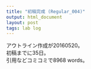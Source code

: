 ```yaml
---
title: "初稿完成 (Regular_004)"
output: html_document
layout: post
tags: lab log
---
```


アウトライン作成が20160520。  
初稿までに35日。  
引用などコミコミで8968 words。  